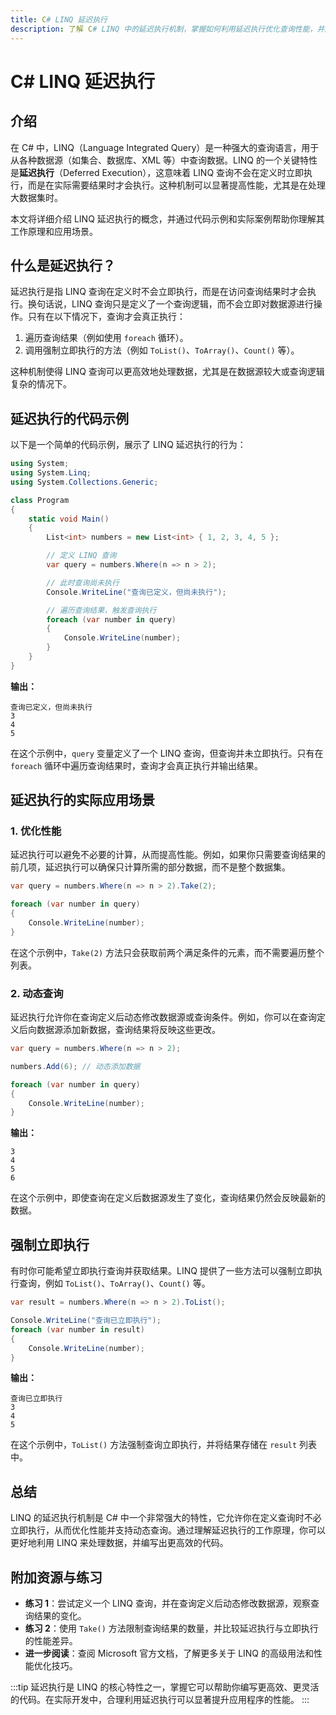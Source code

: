 ```yaml
---
title: C# LINQ 延迟执行
description: 了解 C# LINQ 中的延迟执行机制，掌握如何利用延迟执行优化查询性能，并通过实际案例深入理解其应用场景。
---
```


# C# LINQ 延迟执行

## 介绍

在 C# 中，LINQ（Language Integrated Query）是一种强大的查询语言，用于从各种数据源（如集合、数据库、XML 等）中查询数据。LINQ 的一个关键特性是**延迟执行**（Deferred Execution），这意味着 LINQ 查询不会在定义时立即执行，而是在实际需要结果时才会执行。这种机制可以显著提高性能，尤其是在处理大数据集时。

本文将详细介绍 LINQ 延迟执行的概念，并通过代码示例和实际案例帮助你理解其工作原理和应用场景。

## 什么是延迟执行？

延迟执行是指 LINQ 查询在定义时不会立即执行，而是在访问查询结果时才会执行。换句话说，LINQ 查询只是定义了一个查询逻辑，而不会立即对数据源进行操作。只有在以下情况下，查询才会真正执行：

1. 遍历查询结果（例如使用 `foreach` 循环）。
2. 调用强制立即执行的方法（例如 `ToList()`、`ToArray()`、`Count()` 等）。

这种机制使得 LINQ 查询可以更高效地处理数据，尤其是在数据源较大或查询逻辑复杂的情况下。

## 延迟执行的代码示例

以下是一个简单的代码示例，展示了 LINQ 延迟执行的行为：

```csharp
using System;
using System.Linq;
using System.Collections.Generic;

class Program
{
    static void Main()
    {
        List<int> numbers = new List<int> { 1, 2, 3, 4, 5 };

        // 定义 LINQ 查询
        var query = numbers.Where(n => n > 2);

        // 此时查询尚未执行
        Console.WriteLine("查询已定义，但尚未执行");

        // 遍历查询结果，触发查询执行
        foreach (var number in query)
        {
            Console.WriteLine(number);
        }
    }
}
```

**输出：**

```
查询已定义，但尚未执行
3
4
5
```

在这个示例中，`query` 变量定义了一个 LINQ 查询，但查询并未立即执行。只有在 `foreach` 循环中遍历查询结果时，查询才会真正执行并输出结果。

## 延迟执行的实际应用场景

### 1. 优化性能

延迟执行可以避免不必要的计算，从而提高性能。例如，如果你只需要查询结果的前几项，延迟执行可以确保只计算所需的部分数据，而不是整个数据集。

```csharp
var query = numbers.Where(n => n > 2).Take(2);

foreach (var number in query)
{
    Console.WriteLine(number);
}
```

在这个示例中，`Take(2)` 方法只会获取前两个满足条件的元素，而不需要遍历整个列表。

### 2. 动态查询

延迟执行允许你在查询定义后动态修改数据源或查询条件。例如，你可以在查询定义后向数据源添加新数据，查询结果将反映这些更改。

```csharp
var query = numbers.Where(n => n > 2);

numbers.Add(6); // 动态添加数据

foreach (var number in query)
{
    Console.WriteLine(number);
}
```

**输出：**

```
3
4
5
6
```

在这个示例中，即使查询在定义后数据源发生了变化，查询结果仍然会反映最新的数据。

## 强制立即执行

有时你可能希望立即执行查询并获取结果。LINQ 提供了一些方法可以强制立即执行查询，例如 `ToList()`、`ToArray()`、`Count()` 等。

```csharp
var result = numbers.Where(n => n > 2).ToList();

Console.WriteLine("查询已立即执行");
foreach (var number in result)
{
    Console.WriteLine(number);
}
```

**输出：**

```
查询已立即执行
3
4
5
```

在这个示例中，`ToList()` 方法强制查询立即执行，并将结果存储在 `result` 列表中。

## 总结

LINQ 的延迟执行机制是 C# 中一个非常强大的特性，它允许你在定义查询时不必立即执行，从而优化性能并支持动态查询。通过理解延迟执行的工作原理，你可以更好地利用 LINQ 来处理数据，并编写出更高效的代码。

## 附加资源与练习

- **练习 1**：尝试定义一个 LINQ 查询，并在查询定义后动态修改数据源，观察查询结果的变化。
- **练习 2**：使用 `Take()` 方法限制查询结果的数量，并比较延迟执行与立即执行的性能差异。
- **进一步阅读**：查阅 Microsoft 官方文档，了解更多关于 LINQ 的高级用法和性能优化技巧。

:::tip
延迟执行是 LINQ 的核心特性之一，掌握它可以帮助你编写更高效、更灵活的代码。在实际开发中，合理利用延迟执行可以显著提升应用程序的性能。
:::